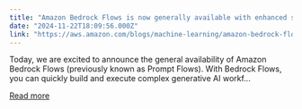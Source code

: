 ```yaml
---
title: "Amazon Bedrock Flows is now generally available with enhanced safety and traceability"
date: "2024-11-22T18:09:56.000Z"
link: "https://aws.amazon.com/blogs/machine-learning/amazon-bedrock-flows-is-now-generally-available-with-enhanced-safety-and-traceability/"
---
```


Today, we are excited to announce the general availability of Amazon Bedrock Flows (previously known as Prompt Flows). With Bedrock Flows, you can quickly build and execute complex generative AI workf...

[Read more](https://aws.amazon.com/blogs/machine-learning/amazon-bedrock-flows-is-now-generally-available-with-enhanced-safety-and-traceability/)
